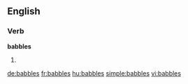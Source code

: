 ==English==

===Verb===
'''babbles'''

# {{en-third-person singular of|babble}}

[[de:babbles]]
[[fr:babbles]]
[[hu:babbles]]
[[simple:babbles]]
[[vi:babbles]]
